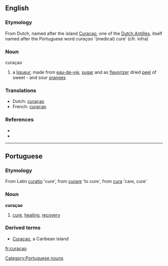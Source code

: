 ==English==

===Etymology===
From Dutch, named after the island [[Curaçao]], one of the [[Dutch Antilles]], itself named after the Portuguese word ''curaçao'' '(medical) cure' (cfr. infra)

===Noun===
{{en-noun}} curaçao

# a [[liqueur]], made from [[eau-de-vie]], [[sugar]] and as [[flavorizer]] dried [[peel]] of sweet - and sour [[orange]]s

===Translations===
{{rfc-level|Translations at L3+ (AutoFormat would have corrected level of Translations)}}
*Dutch: [[curaçao]] {{m}}
*French: [[curaçao]] {{m}}

===References===
* {{Websters}}
* {{NPLarousse}}

----

==Portuguese==

===Etymology===
From Latin [[curatio]] 'cure', from [[curare]] 'to cure', from [[cura]] 'care, cure'

===Noun===
'''curaçao'''

# [[cure]], [[healing]], [[recovery]]

===Derived terms===
* [[Curaçao]], a Caribean island

[[Category:Portuguese nouns]]

[[fr:curaçao]]